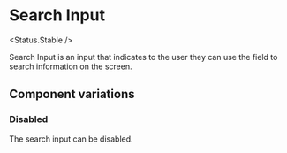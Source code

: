 
# Search Input

<Status.Stable />

Search Input is an input that indicates to the user they can use the field
to search information on the screen.

<Story id="forms-input-searchinput--base" />

<Props of={SearchInput} />

## Component variations

### Disabled

The search input can be disabled.

<Story id="forms-input-searchinput--disabled" />
